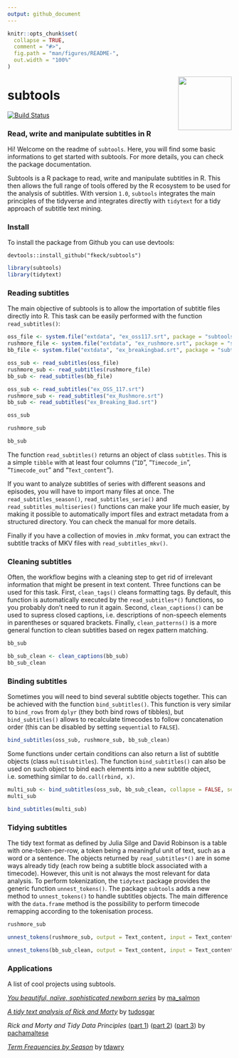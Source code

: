 ```yaml
---
output: github_document
---
```


<!-- README.md is generated from README.Rmd. Please edit that file -->

```r
knitr::opts_chunk$set(
  collapse = TRUE,
  comment = "#>",
  fig.path = "man/figures/README-",
  out.width = "100%"
)
```

<img src="man/figures/subtools.png" width="120" align="right" />

# subtools
[![Build Status](https://travis-ci.org/fkeck/subtools.svg?branch=master)](https://travis-ci.org/fkeck/subtools)

### Read, write and manipulate subtitles in R

Hi! Welcome on the readme of `subtools`. Here, you will find some basic informations to get started with subtools. For more details, you can check the package documentation.

Subtools is a R package to read, write and manipulate subtitles in R. This then allows the full range of tools offered by the R ecosystem to be used for the analysis of subtitles. With version `1.0`, `subtools` integrates the main principles of the tidyverse and integrates directly with `tidytext` for a tidy approach of subtitle text mining.

### Install
To install the package from Github you can use devtools:

    devtools::install_github("fkeck/subtools")


```r
library(subtools)
library(tidytext)
```


### Reading subtitles

The main objective of subtools is to allow the importation of subtitle files directly into R. This task can be easily performed with the function `read_subtitles()`:


```r
oss_file <- system.file("extdata", "ex_oss117.srt", package = "subtools")
rushmore_file <- system.file("extdata", "ex_rushmore.srt", package = "subtools")
bb_file <- system.file("extdata", "ex_breakingbad.srt", package = "subtools")

oss_sub <- read_subtitles(oss_file)
rushmore_sub <- read_subtitles(rushmore_file)
bb_sub <- read_subtitles(bb_file)
```

```r
oss_sub <- read_subtitles("ex_OSS_117.srt")
rushmore_sub <- read_subtitles("ex_Rushmore.srt")
bb_sub <- read_subtitles("ex_Breaking_Bad.srt")
```


```r
oss_sub

rushmore_sub

bb_sub
```

The function `read_subtitles()` returns an object of class `subtitles`. This is a simple `tibble` with at least four columns ("`ID`", "`Timecode_in`", "`Timecode_out`" and "`Text_content`").

If you want to analyze subtitles of series with different seasons and episodes, you will have to import many files at once. The `read_subtitles_season()`, `read_subtitles_serie()` and `read_subtitles_multiseries()` functions can make your life much easier, by making it possible to automatically import files and extract metadata from a structured directory. You can check the manual for more details.

Finally if you have a collection of movies in .mkv format, you can extract the subtitle tracks of MKV files with `read_subtitles_mkv()`.


### Cleaning subtitles

Often, the workflow begins with a cleaning step to get rid of irrelevant information that might be present in text content. Three functions can be used for this task. First, `clean_tags()` cleans formatting tags. By default, this function is automatically executed by the `read_subtitles*()` functions, so you probably don't need to run it again. Second, `clean_captions()` can be used to supress closed captions, i.e. descriptions of non-speech elements in parentheses or squared brackets. Finally, `clean_patterns()` is a more general function to clean subtitles based on regex pattern matching.

```r
bb_sub

bb_sub_clean <- clean_captions(bb_sub)
bb_sub_clean
```


### Binding subtitles

Sometimes you will need to bind several subtitle objects together. This can be achieved with the function `bind_subtitles()`. This function is very similar to `bind_rows` from `dplyr` (they both bind rows of tibbles), but `bind_subtitles()` allows to recalculate timecodes to follow concatenation order (this can be disabled by setting `sequential` to `FALSE`).

```r
bind_subtitles(oss_sub, rushmore_sub, bb_sub_clean)
```


Some functions under certain conditions can also return a list of subtitle objects (class `multisubtitles`). The function `bind_subtitles()` can also be used on such object to bind each elements into a new subtitle object, i.e. something similar to `do.call(rbind, x)`.

```r
multi_sub <- bind_subtitles(oss_sub, bb_sub_clean, collapse = FALSE, sequential = FALSE)
multi_sub

bind_subtitles(multi_sub)
```



### Tidying subtitles
The tidy text format as defined by Julia Silge and David Robinson is a table with one-token-per-row, a token being a meaningful unit of text, such as a word or a sentence. The objects returned by `read_subtitles*()` are in some ways already tidy (each row being a subtitle block associated with a timecode). However, this unit is not always the most relevant for data analysis. To perform tokenization, the `tidytext` package provides the generic function `unnest_tokens()`. The package `subtools` adds a new method to `unnest_tokens()` to handle subtitles objects. The main difference with the `data.frame` method is the possibility to perform timecode remapping according to the tokenisation process.

```r
rushmore_sub

unnest_tokens(rushmore_sub, output = Text_content, input = Text_content, drop = FALSE)

unnest_tokens(bb_sub_clean, output = Text_content, input = Text_content, drop = FALSE, token = "sentences")
```


### Applications
A list of cool projects using subtools.

[*You beautiful, naïve, sophisticated newborn series*](http://www.masalmon.eu/2017/11/05/newborn-serie/)
by [ma_salmon](https://twitter.com/ma_salmon)

[*A tidy text analysis of Rick and Morty*](http://tamaszilagyi.com/blog/a-tidy-text-analysis-of-rick-and-morty/)
by [tudosgar](https://twitter.com/tudosgar) 

*Rick and Morty and Tidy Data Principles*
([part 1](http://pacha.hk/2017-10-13_rick_and_morty_tidy_data.html))
([part 2](http://pacha.hk/2017-10-22_rick_and_morty_tidy_data_2.html))
([part 3](http://pacha.hk/2017-11-06_rick_and_morty_tidy_data_3.html))
by [pachamaltese](https://twitter.com/pachamaltese)

[*Term Frequencies by Season*](https://twitter.com/tdawry/status/919055698427809792)
by [tdawry](https://twitter.com/tdawry)







